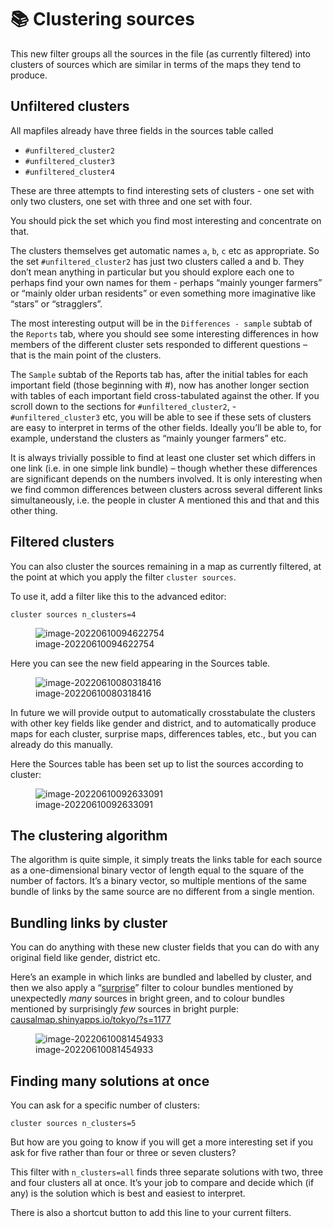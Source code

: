 # 📚 Clustering sources{#cluster-sources}

This new filter groups all the sources in the file (as currently filtered) into clusters of sources  which are similar in terms of the maps they tend to produce.  

## Unfiltered clusters

All mapfiles already have three fields in the sources table called 

- `#unfiltered_cluster2`
- `#unfiltered_cluster3`
- `#unfiltered_cluster4`

These are three attempts to find interesting sets of clusters - one set with only two clusters, one set with three and one set with four.

You should pick the set which you find most interesting and concentrate on that.

The clusters themselves get automatic names `a`, `b`, `c` etc as appropriate.  So the set `#unfiltered_cluster2` has just two clusters called a and b. They don't mean anything in particular but you should explore each one to perhaps find your own names for them - perhaps "mainly younger farmers" or "mainly older urban residents" or even something more imaginative like "stars" or "stragglers". 

The most interesting output will be in the `Differences - sample` subtab of the `Reports` tab, where you should see some interesting differences in how members of the different cluster sets responded to different questions -- that is the main point of the clusters.

The `Sample` subtab of the Reports tab has, after the initial tables for each important field (those beginning with #), now has another longer section with tables of each important field cross-tabulated against the other. If you scroll down to the sections for `#unfiltered_cluster2`, - `#unfiltered_cluster3` etc, you will be able to see if these sets of clusters are easy to interpret in terms of the other fields. Ideally you'll be able to, for example, understand the clusters as "mainly younger farmers" etc. 



It is always trivially possible to find at least one cluster set which differs in one link (i.e. in one simple link bundle) -- though whether these differences are significant depends on the numbers involved. It is only interesting when we find common differences between clusters across several different links simultaneously, i.e. the people in cluster A mentioned this and that and this other thing.



## Filtered clusters

You can also cluster the sources remaining in a map as currently filtered, at the point at which you apply the filter `cluster sources`.

To use it, add a filter like this to the advanced editor:

```
cluster sources n_clusters=4
```

![image-20220610094622754](C:\Users\steve\Dropbox\Projects\causal-map-guide\_09150-source_clusters\image-20220610094622754.png)

Here you can see the new field appearing in the Sources table. 




![image-20220610080318416](C:\Users\steve\Dropbox\Projects\causal-map-guide\_09150-source_clusters\image-20220610080318416.png)

In future we will provide output to automatically crosstabulate the clusters with other key fields like gender and district, and to automatically produce maps for each cluster, surprise maps, differences tables, etc., but you can already do this manually.

Here the Sources table has been set up to list the sources according to cluster:


![image-20220610092633091](C:\Users\steve\Dropbox\Projects\causal-map-guide\_09150-source_clusters\image-20220610092633091.png)

## The clustering algorithm

The algorithm is quite simple, it simply treats the links table for each source as a one-dimensional binary vector of length equal to the square of the number of factors. It's a binary vector, so multiple mentions of the same bundle of links by the same source are no different from a single mention.

## Bundling links by cluster

You can do anything with these new cluster fields that you can do with any original field like gender, district etc.

Here's an example in which links are bundled and labelled by cluster, and then we also apply a "[surprise](#xsurprise)" filter to colour bundles mentioned by unexpectedly *many* sources in bright green, and to colour bundles mentioned by surprisingly *few* sources in bright purple: [causalmap.shinyapps.io/tokyo/?s=1177](causalmap.shinyapps.io/tokyo/?s=1177)

![image-20220610081454933](C:\Users\steve\Dropbox\Projects\causal-map-guide\_09150-source_clusters\image-20220610081454933.png)



 

## Finding many solutions at once

You can ask for a specific number of clusters:

```
cluster sources n_clusters=5
```

But how are you going to know if you will get a more interesting set if you ask for five rather than four or three or seven clusters?

This filter with `n_clusters=all` finds three separate solutions with two, three and four clusters all at once. It's your job to compare and decide which (if any) is the solution which is best and easiest to interpret.

There is also a shortcut button to add this line to your current filters.



